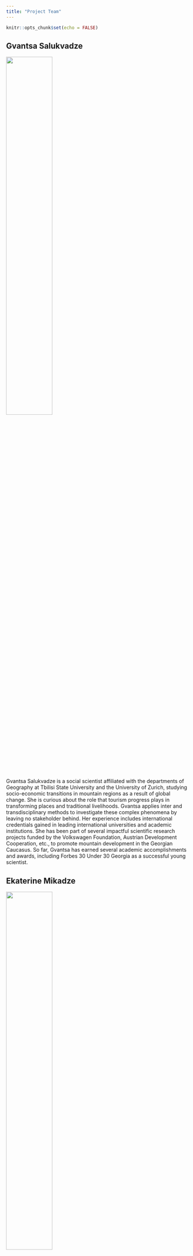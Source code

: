 ```yaml
---
title: "Project Team"
---
```


```r
knitr::opts_chunk$set(echo = FALSE)
```


## Gvantsa Salukvadze
 
![](Image/gvantsa.jpeg){width=50%}

Gvantsa Salukvadze is a social scientist affiliated with the departments of Geography at Tbilisi State University and the University of Zurich, studying socio-economic transitions in mountain regions as a result of global change. She is curious about the role that tourism progress plays in transforming places and traditional livelihoods. Gvantsa applies inter and transdisciplinary methods to investigate these complex phenomena by leaving no stakeholder behind. Her experience includes international credentials gained in leading international universities and academic institutions. She has been part of several impactful scientific research projects funded by the Volkswagen Foundation, Austrian Development Cooperation, etc., to promote mountain development in the Georgian Caucasus. So far, Gvantsa has earned several academic accomplishments and awards, including Forbes 30 Under 30 Georgia as a successful young scientist. 

## Ekaterine Mikadze

![](Image/Imageeka.jpeg){width=50%}

Ekaterine Mikadze is an environmental policy specialist, currently working as EU4climate project manager at UNDP Georgia. She has a working experience for the government and civil society organizations in Georgia, including the Climate Change and European Integration departments of the  Ministry of Environmental Protection and Agriculture. Ekaterine obtained her MSc degree in Environmental Technology from the Imperial College London (2020) and MSc degree in Environmental governance from Albert Ludwig University, Germany (2015). Her research and professional interests include climate change and circular economy.



## Temur Gugushvili

![](https://temurgugushvili.ge/author/temur-gugushvili/avatar_hu458d9f250d4c51d172b80f9ae4eaf7ec_139912_270x270_fill_q90_lanczos_center.jpg){width=50%}

Currently, Temur Gugushvili is working at the Food and Agriculture Organization (FAO) Representation in Georgia as Researcher. At the same time, He is a PhD Candidate at Tbilisi State University, Department of Sociology. His academic career already includes several impactful research projects focusing on rural and mountain development. Temur is researching international, public and academic sectors. He believe that the researcher’s primary role is to explore the hitherto hidden and spread it in an understandable way to the relevant stakeholders. For this reason, Temur synthesise in practice social science theories, methods and information handling tools, such as R/Rstudio, QGIS, SPSS, Excel, Access, MAXQDA, Mendeley, etc.

## Natia Kekenadze

Natia Kekenadze is a Ph.D. Student (Urban Studies) and independent
researcher with over four years of experience in social research. Her academic career already includes important research projects focused on urban development, suburbs, urban movements, women's engagement in political decision-making, participatory planning practices and local governments. She worked with various groups of academic and civic society organizations from Georgia, Germany, Austria, the Netherlands and the USA.


## Andro Kortua

![](Image/IMG-1025.jpeg){width=50%}

Andro Kortua is Urban and City Planner in City Institute Georgia, currently working on Batumi General Plan, while studying Masters of Architecture and Planning in Georgian Technical University. His working experience mainly includes urban and spatial planning in Georgia, regarding social, mobility, heritage and environmental issues. Within these projects, Andro is strongly involved in communications with public, academic and private sectors. He is curious about how vulnerable countries and cities adapt to modern needs in times of critical transitions, thus his professional interests also include sustainability in urban planning and architecture and social behavioral patterns.



*Contact:*

* <gvantsa.salukvadze955@sps.tsu.edu.ge> (Georgia) 



